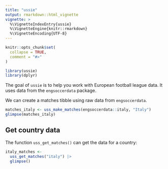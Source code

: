 ```yaml
---
title: "ussie"
output: rmarkdown::html_vignette
vignette: >
  %\VignetteIndexEntry{ussie}
  %\VignetteEngine{knitr::rmarkdown}
  %\VignetteEncoding{UTF-8}
---
```


```r
knitr::opts_chunk$set(
  collapse = TRUE,
  comment = "#>"
)
```

```r
library(ussie)
library(dplyr)
```

The goal of `ussie` is to help you work with European football league data. It uses data from the `engsoccerdata` package.

We can create a matches tibble using raw data from `engsoccerdata`.

```r
matches_italy <- uss_make_matches(engsoccerdata::italy, "Italy")
glimpse(matches_italy)
```

## Get country data

The function `uss_get_matches()` can get the data for a country:

```r
italy_matches <-
  uss_get_matches("italy") |>
  glimpse()
```
